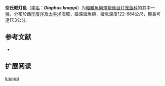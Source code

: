 {{Speciesbox
| name = 奈氏眶灯鱼
| status = NE
| status_system = IUCN3.1
| image = 
| genus = Diaphus
| species = knappi
| authority = [[Nafpaktitis|Nafpaktitis]], 1978
| synonyms = 
}}

'''奈氏眶灯鱼'''（[[学名|学名]]：'''''Diaphus knappi'''''）为[[輻鰭魚綱|輻鰭魚綱]][[燈籠魚目|燈籠魚目]][[灯笼鱼科|灯笼鱼科]]的其中一[[種|種]]，分布於西[[印度洋|印度洋]]及[[太平洋|太平洋]]海域，屬深海魚類，棲息深度122-664公尺，體長可達17.3公分。

== 参考文献 ==
{{refbegin}}
*{{FishBase_species|genus=Diaphus|species=knappi|year=2012|month=1}}
{{refend}}

==扩展阅读==
{{refbegin}}
{{Wikispecies-inline|Diaphus kapalae|奈氏眶灯鱼}}
{{refend}}
{{Taxonbar|from=Q2147304}}

[[Category:眶灯鱼属|knappi]]


{{灯笼鱼目小作品}}